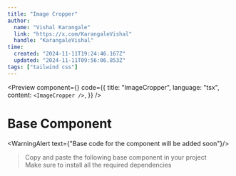 ```yaml
---
title: "Image Cropper"
author: 
  name: "Vishal Karangale"
  link: "https://x.com/KarangaleVishal"
  handle: "KarangaleVishal"
time:
  created: "2024-11-11T19:24:46.167Z"
  updated: "2024-11-11T09:56:06.853Z"
tags: ["tailwind css"]
---
```


<Preview 
  component={<ImageCropperExample />}
  code={{
  title: "ImageCropper",
  language: "tsx",
  content: `
    <ImageCropper />
  `,
}}
/>

# Base Component
<WarningAlert text={"Base code for the component will be added soon"}/>

> Copy and paste the following base component in your project\
> Make sure to install all the required dependencies

```tsx title="basic.tsx" showLineNumbers=true
```